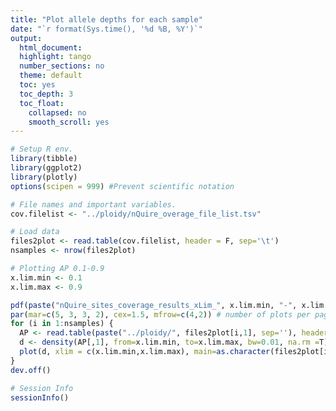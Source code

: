 ```yaml
---
title: "Plot allele depths for each sample"
date: "`r format(Sys.time(), '%d %B, %Y')`"
output:
  html_document:
  highlight: tango
  number_sections: no
  theme: default
  toc: yes
  toc_depth: 3
  toc_float:
    collapsed: no
    smooth_scroll: yes
---
```



```r
# Setup R env.
library(tibble)
library(ggplot2)
library(plotly)
options(scipen = 999) #Prevent scientific notation
```


```r
# File names and important variables.
cov.filelist <- "../ploidy/nQuire_overage_file_list.tsv"
```


```r
# Load data
files2plot <- read.table(cov.filelist, header = F, sep='\t')
nsamples <- nrow(files2plot)
```


```r
# Plotting AP 0.1-0.9
x.lim.min <- 0.1
x.lim.max <- 0.9

pdf(paste("nQuire_sites_coverage_results_xLim_", x.lim.min, "-", x.lim.max, ".pdf", sep=''))
par(mar=c(5, 3, 3, 2), cex=1.5, mfrow=c(4,2)) # number of plots per page
for (i in 1:nsamples) {
  AP <- read.table(paste("../ploidy/", files2plot[i,1], sep=''), header = F)
  d <- density(AP[,1], from=x.lim.min, to=x.lim.max, bw=0.01, na.rm =T)
  plot(d, xlim = c(x.lim.min,x.lim.max), main=as.character(files2plot[i,2]), col="blue", xlab = (dim(AP)[1])/2, lwd=2)
}
dev.off()
```


```r
# Session Info
sessionInfo()
```

